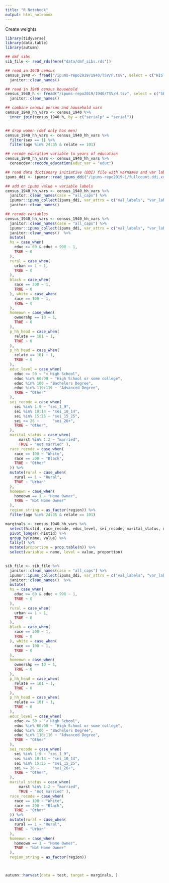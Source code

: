 ```yaml
---
title: "R Notebook"
output: html_notebook
---
```


Create weights 

```r
library(tidyverse)
library(data.table)
library(autumn)
```


```r
## dmf sibs 
sib_file <- read_rds(here("data/dmf_sibs.rds")) 

## read in 1940 census 
census_1940 <- fread("/ipums-repo2019/1940/TSV/P.tsv", select = c("HISTID", "SERIALP", "AGE", "INCWAGE", "SEX", "EDUC", "RACE", "RELATE", "REGION", "MARST", "SEI")) %>%  
  janitor::clean_names()

## read in 1940 census household
census_1940_h <- fread("/ipums-repo2019/1940/TSV/H.tsv", select = c("SERIAL", "STATEFIP", "OWNERSHP", "URBAN", "REGION")) %>%
  janitor::clean_names()
```


```r
## combine census person and household vars 
census_1940_hh_vars <- census_1940 %>% 
  inner_join(census_1940_h, by = c("serialp" = "serial"))


## drop women (dmf only has men) 
census_1940_hh_vars <- census_1940_hh_vars %>% 
  filter(sex == 1) %>% 
  filter(age %in% 24:35 & relate == 101)

## recode education variable to years of education
census_1940_hh_vars <- census_1940_hh_vars %>% 
  censocdev::recode_education(educ_var = "educ")

## read data dictionary initiative (DDI) file with varnames and var labels
ipums_ddi <- ipumsr::read_ipums_ddi("/ipums-repo2019-1/fullcount.ddi.xml")

## add on ipums value + variable labels
census_1940_hh_vars <- census_1940_hh_vars %>%
  janitor::clean_names(case = "all_caps") %>%
  ipumsr::ipums_collect(ipums_ddi, var_attrs = c("val_labels", "var_label", "var_desc")) %>%
  janitor::clean_names() 
```



```r
## recode variables 
census_1940_hh_vars <- census_1940_hh_vars %>% 
  janitor::clean_names(case = "all_caps") %>%
  ipumsr::ipums_collect(ipums_ddi, var_attrs = c("val_labels", "var_label", "var_desc")) %>%
  janitor::clean_names()  %>% 
  mutate(
  hs = case_when(
    educ >= 60 & educ < 998 ~ 1,
    TRUE ~ 0
  ), 
  rural = case_when(
    urban == 1 ~ 1,
    TRUE ~ 0
  ),
  black = case_when( 
    race == 200 ~ 1,
    TRUE ~ 0
  ), white = case_when(
    race == 100 ~ 1,
    TRUE ~ 0
  ),
  homeown = case_when(
    ownershp == 10 ~ 1, 
    TRUE ~ 0
  ),
  p_hh_head = case_when(
    relate == 101 ~ 1, 
    TRUE ~ 0
  ),
  p_hh_head = case_when(
    relate == 101 ~ 1, 
    TRUE ~ 0
  ),
  educ_level = case_when(
    educ <= 50 ~ "< High School",
    educ %in% 60:90 ~ "High School or some college",
    educ %in% 100 ~ "Bachelors Degree",
    educ %in% 110:116 ~ "Advanced Degree",
    TRUE ~ "Other"
  ), 
  sei_recode = case_when(
    sei %in% 1:9 ~ "sei_1_9",
    sei %in% 10:14 ~ "sei_10_14",
    sei %in% 15:25 ~ "sei_15_25",
    sei >= 26 ~      "sei_26+",
    TRUE ~ "Other",
  ),
  marital_status = case_when(
      marst %in% 1:2 ~ "married",
      TRUE ~ "not married" ),
  race_recode = case_when(
    race == 100 ~ "White",
    race == 200 ~ "Black",
    TRUE ~ "Other"
  )) %>% 
  mutate(rural = case_when(
    rural == 1 ~ "Rural",
    TRUE ~ "Urban"
  ),
  homeown = case_when(
    homeown == 1 ~ "Home Owner",
    TRUE ~ "Not Home Owner"
  ),
  region_string = as_factor(region)) %>% 
  filter(age %in% 24:35 & relate == 101)
```



```r
marginals <- census_1940_hh_vars %>%  
  select(histid, race_recode, educ_level, sei_recode, marital_status, region_string, rural, homeown) %>%
  pivot_longer(-histid) %>% 
  group_by(name, value) %>%
  tally() %>%            
  mutate(proportion = prop.table(n)) %>% 
  select(variable = name, level = value, proportion)
  
```

```r
sib_file <- sib_file %>% 
  janitor::clean_names(case = "all_caps") %>%
  ipumsr::ipums_collect(ipums_ddi, var_attrs = c("val_labels", "var_label", "var_desc")) %>%
  janitor::clean_names()  %>% 
  mutate(
  hs = case_when(
    educ >= 60 & educ < 998 ~ 1,
    TRUE ~ 0
  ), 
  rural = case_when(
    urban == 1 ~ 1,
    TRUE ~ 0
  ),
  black = case_when( 
    race == 200 ~ 1,
    TRUE ~ 0
  ), white = case_when(
    race == 100 ~ 1,
    TRUE ~ 0
  ),
  homeown = case_when(
    ownershp == 10 ~ 1, 
    TRUE ~ 0
  ),
  p_hh_head = case_when(
    relate == 101 ~ 1, 
    TRUE ~ 0
  ),
  p_hh_head = case_when(
    relate == 101 ~ 1, 
    TRUE ~ 0
  ),
  educ_level = case_when(
    educ <= 50 ~ "< High School",
    educ %in% 60:90 ~ "High School or some college",
    educ %in% 100 ~ "Bachelors Degree",
    educ %in% 110:116 ~ "Advanced Degree",
    TRUE ~ "Other"
  ), 
  sei_recode = case_when(
    sei %in% 1:9 ~ "sei_1_9",
    sei %in% 10:14 ~ "sei_10_14",
    sei %in% 15:25 ~ "sei_15_25",
    sei >= 26 ~      "sei_26+",
    TRUE ~ "Other",
  ),
  marital_status = case_when(
      marst %in% 1:2 ~ "married",
      TRUE ~ "not married" ),
  race_recode = case_when(
    race == 100 ~ "White",
    race == 200 ~ "Black",
    TRUE ~ "Other"
  )) %>% 
  mutate(rural = case_when(
    rural == 1 ~ "Rural",
    TRUE ~ "Urban"
  ),
  homeown = case_when(
    homeown == 1 ~ "Home Owner",
    TRUE ~ "Not Home Owner"
  ),
  region_string = as_factor(region))



autumn::harvest(data = test, target = marginals, )
```


